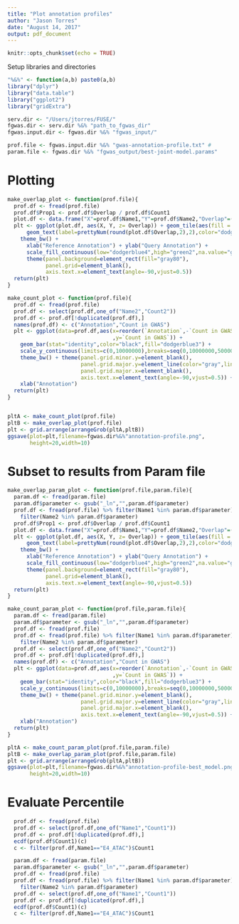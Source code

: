 ```yaml
---
title: "Plot annotation profiles"
author: "Jason Torres"
date: "August 14, 2017"
output: pdf_document
---
```


```r
knitr::opts_chunk$set(echo = TRUE)
```

Setup libraries and directories

```r
"%&%" <- function(a,b) paste0(a,b)
library("dplyr")
library("data.table")
library("ggplot2")
library("gridExtra")

serv.dir <- "/Users/jtorres/FUSE/"
fgwas.dir <- serv.dir %&% "path_to_fgwas_dir"
fgwas.input.dir <- fgwas.dir %&% "fgwas_input/"

prof.file <- fgwas.input.dir %&% "gwas-annotation-profile.txt" #
param.file <- fgwas.dir %&% "fgwas_output/best-joint-model.params"

```


# Plotting

```r

make_overlap_plot <- function(prof.file){
  prof.df <- fread(prof.file)
  prof.df$Prop1 <- prof.df$Overlap / prof.df$Count1
  plot.df <- data.frame("X"=prof.df$Name1,"Y"=prof.df$Name2,"Overlap"=(prof.df$Prop1))
  plt <- ggplot(plot.df, aes(X, Y, z= Overlap)) + geom_tile(aes(fill = Overlap),color="black") +
      geom_text(label=prettyNum(round(plot.df$Overlap,2),2),color="dodgerblue4") +
    theme_bw() +
      xlab("Reference Annotation") + ylab("Query Annotation") +
      scale_fill_continuous(low="dodgerblue4",high="green2",na.value="ghostwhite") +
      theme(panel.background=element_rect(fill="gray80"),
            panel.grid=element_blank(),
            axis.text.x=element_text(angle=-90,vjust=0.5))  
  return(plt)
}

make_count_plot <- function(prof.file){
  prof.df <- fread(prof.file)
  prof.df <- select(prof.df,one_of("Name2","Count2"))
  prof.df <- prof.df[!duplicated(prof.df),]
  names(prof.df) <- c("Annotation","Count in GWAS")
  plt <- ggplot(data=prof.df,aes(x=reorder(`Annotation`,-`Count in GWAS`)
                                 ,y=`Count in GWAS`)) +
    geom_bar(stat="identity",color="black",fill="dodgerblue3") +
    scale_y_continuous(limits=c(0,10000000),breaks=seq(0,10000000,500000)) +
    theme_bw() + theme(panel.grid.minor.y=element_blank(),
                       panel.grid.major.y=element_line(color="gray",linetype=1,size=0.2),
                       panel.grid.major.x=element_blank(),
                       axis.text.x=element_text(angle=-90,vjust=0.5)) +
    xlab("Annotation")
  return(plt)
}


pltA <- make_count_plot(prof.file)
pltB <- make_overlap_plot(prof.file)
plt <- grid.arrange(arrangeGrob(pltA,pltB))
ggsave(plot=plt,filename=fgwas.dir%&%"annotation-profile.png",
       height=20,width=10)

```



# Subset to results from Param file


```r

make_overlap_param_plot <- function(prof.file,param.file){
  param.df <- fread(param.file)
  param.df$parameter <- gsub("_ln","",param.df$parameter)
  prof.df <- fread(prof.file) %>% filter(Name1 %in% param.df$parameter) %>%
    filter(Name2 %in% param.df$parameter)
  prof.df$Prop1 <- prof.df$Overlap / prof.df$Count1
  plot.df <- data.frame("X"=prof.df$Name1,"Y"=prof.df$Name2,"Overlap"=(prof.df$Prop1))
  plt <- ggplot(plot.df, aes(X, Y, z= Overlap)) + geom_tile(aes(fill = Overlap),color="black") +
      geom_text(label=prettyNum(round(plot.df$Overlap,2),2),color="dodgerblue4") +
    theme_bw() +
      xlab("Reference Annotation") + ylab("Query Annotation") +
      scale_fill_continuous(low="dodgerblue4",high="green2",na.value="ghostwhite") +
      theme(panel.background=element_rect(fill="gray80"),
            panel.grid=element_blank(),
            axis.text.x=element_text(angle=-90,vjust=0.5))  
  return(plt)
}

make_count_param_plot <- function(prof.file,param.file){
  param.df <- fread(param.file)
  param.df$parameter <- gsub("_ln","",param.df$parameter)
  prof.df <- fread(prof.file)
  prof.df <- fread(prof.file) %>% filter(Name1 %in% param.df$parameter) %>%
    filter(Name2 %in% param.df$parameter)
  prof.df <- select(prof.df,one_of("Name2","Count2"))
  prof.df <- prof.df[!duplicated(prof.df),]
  names(prof.df) <- c("Annotation","Count in GWAS")
  plt <- ggplot(data=prof.df,aes(x=reorder(`Annotation`,-`Count in GWAS`)
                                 ,y=`Count in GWAS`)) +
    geom_bar(stat="identity",color="black",fill="dodgerblue3") +
    scale_y_continuous(limits=c(0,10000000),breaks=seq(0,10000000,500000)) +
    theme_bw() + theme(panel.grid.minor.y=element_blank(),
                       panel.grid.major.y=element_line(color="gray",linetype=1,size=0.2),
                       panel.grid.major.x=element_blank(),
                       axis.text.x=element_text(angle=-90,vjust=0.5)) +
    xlab("Annotation")
  return(plt)
}

pltA <- make_count_param_plot(prof.file,param.file)
pltB <- make_overlap_param_plot(prof.file,param.file)
plt <- grid.arrange(arrangeGrob(pltA,pltB))
ggsave(plot=plt,filename=fgwas.dir%&%"annotation-profile-best_model.png",
       height=20,width=10)


```


# Evaluate Percentile  


```r

  prof.df <- fread(prof.file)
  prof.df <- select(prof.df,one_of("Name1","Count1"))
  prof.df <- prof.df[!duplicated(prof.df),]
  ecdf(prof.df$Count1)(c)
  c <- filter(prof.df,Name1=="E4_ATAC")$Count1

  param.df <- fread(param.file)
  param.df$parameter <- gsub("_ln","",param.df$parameter)  
  prof.df <- fread(prof.file)
  prof.df <- fread(prof.file) %>% filter(Name1 %in% param.df$parameter) %>%
    filter(Name2 %in% param.df$parameter)
  prof.df <- select(prof.df,one_of("Name1","Count1"))
  prof.df <- prof.df[!duplicated(prof.df),]
  ecdf(prof.df$Count1)(c)
  c <- filter(prof.df,Name1=="E4_ATAC")$Count1  


```
